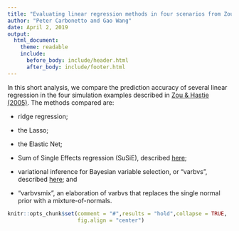 ```yaml
---
title: "Evaluating linear regression methods in four scenarios from Zou & Hastie (2005)"
author: "Peter Carbonetto and Gao Wang"
date: April 2, 2019
output:
  html_document:
    theme: readable
    include:
      before_body: include/header.html
      after_body: include/footer.html
---
```


In this short analysis, we compare the prediction accuracy of several
linear regression in the four simulation examples described in [Zou &
Hastie (2005)][zou-hastie-2005]. The methods compared are:

+ ridge regression;

+ the Lasso;

+ the Elastic Net;

+ Sum of Single Effects regression (SuSiE), described [here][susie];

+ variational inference for Bayesian variable selection, or "varbvs",
described [here][varbvs]; and

+ "varbvsmix", an elaboration of varbvs that replaces the single normal
  prior with a mixture-of-normals.



```r
knitr::opts_chunk$set(comment = "#",results = "hold",collapse = TRUE,
                      fig.align = "center")
```

[susie]: https://doi.org/10.1101/501114
[varbvs]: https://projecteuclid.org/euclid.ba/1339616726 
[zou-hastie-2005]: https://doi.org/10.1111/j.1467-9868.2005.00503.x
